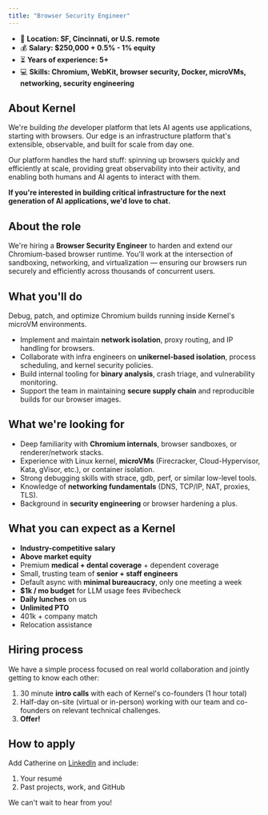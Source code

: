 ```yaml
---
title: "Browser Security Engineer"
---
```


- 🌆 **Location: SF, Cincinnati, or U.S. remote**
- 💰 **Salary: &#36;250,000 + 0.5&#37; - 1&#37; equity**
- ⏳ **Years of experience: 5+**
- 💻 **Skills: Chromium, WebKit, browser security, Docker, microVMs, networking, security engineering**

## About Kernel

We're building *the* developer platform that lets AI agents use applications, starting with browsers. Our edge is an infrastructure platform that's extensible, observable, and built for scale from day one.

Our platform handles the hard stuff: spinning up browsers quickly and efficiently at scale, providing great observability into their activity, and enabling both humans and AI agents to interact with them. 

**If you're interested in building critical infrastructure for the next generation of AI applications, we'd love to chat.**

## About the role

We're hiring a **Browser Security Engineer** to harden and extend our Chromium-based browser runtime. You'll work at the intersection of sandboxing, networking, and virtualization — ensuring our browsers run securely and efficiently across thousands of concurrent users.

## What you'll do

Debug, patch, and optimize Chromium builds running inside Kernel's microVM environments.

- Implement and maintain **network isolation**, proxy routing, and IP handling for browsers.
- Collaborate with infra engineers on **unikernel-based isolation**, process scheduling, and kernel security policies.
- Build internal tooling for **binary analysis**, crash triage, and vulnerability monitoring.
- Support the team in maintaining **secure supply chain** and reproducible builds for our browser images.

## What we're looking for

- Deep familiarity with **Chromium internals**, browser sandboxes, or renderer/network stacks.
- Experience with Linux kernel, **microVMs** (Firecracker, Cloud-Hypervisor, Kata, gVisor, etc.), or container isolation.
- Strong debugging skills with strace, gdb, perf, or similar low-level tools.
- Knowledge of **networking fundamentals** (DNS, TCP/IP, NAT, proxies, TLS).
- Background in **security engineering** or browser hardening a plus.

## What you can expect as a Kernel

- **Industry-competitive salary**
- **Above market equity**
- Premium **medical + dental coverage** + dependent coverage
- Small, trusting team of **senior + staff engineers**
- Default async with **minimal bureaucracy**, only one meeting a week
- **$1k / mo budget** for LLM usage fees #vibecheck
- **Daily lunches** on us
- **Unlimited PTO**
- 401k + company match
- Relocation assistance

## Hiring process

We have a simple process focused on real world collaboration and jointly getting to know each other:

1. 30 minute **intro calls** with each of Kernel's co-founders (1 hour total)
2. Half-day on-site (virtual or in-person) working with our team and co-founders on relevant technical challenges.
3. **Offer!**

## How to apply

Add Catherine on [LinkedIn](https://www.linkedin.com/in/juecd/) and include:

1. Your resumé
2. Past projects, work, and GitHub

We can't wait to hear from you!
